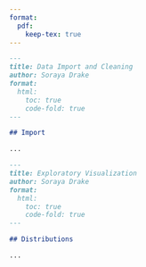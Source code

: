 ```yaml
---
format: 
  pdf: 
    keep-tex: true
---
```


::: {layout-ncol="2" .column-page-right}
``` .markdown
---
title: Data Import and Cleaning
author: Soraya Drake
format:
  html:
    toc: true
    code-fold: true
---

## Import

...
```

``` .markdown
---
title: Exploratory Visualization
author: Soraya Drake
format:
  html:
    toc: true
    code-fold: true
---

## Distributions

...
```
:::